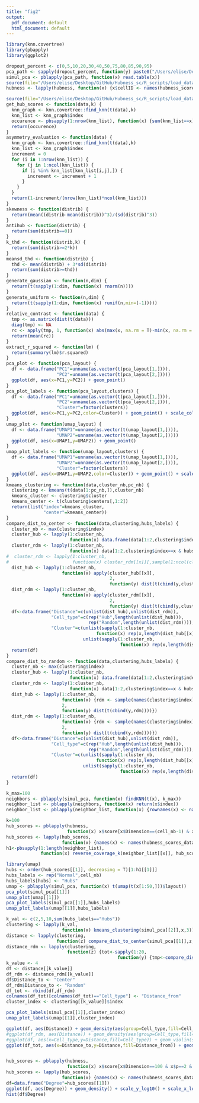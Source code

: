 ```yaml
---
title: "fig2"
output:
  pdf_document: default
  html_document: default
---
```


```r
library(knn.covertree)
library(pbapply)
library(ggplot2)
```

```r
dropout_percent <- c(0,5,10,20,30,40,50,75,80,85,90,95)
pca_path <- sapply(dropout_percent, function(y) paste0("/Users/elise/Desktop/GitHub/Hubness_sc/bulkRNAseq/simul_pca_readyforhubness",y,".csv"))
simul_pca <- pblapply(pca_path, function(x) read.table(x))
source(file="/Users/elise/Desktop/GitHub/Hubness_sc/R_scripts/load_data/hubness_load_write_data_simul.R")
hubness <- lapply(hubness, function(x) {x$cellID <- names(hubness_scores_data[[1]][[1]][[1]]); return(x)})
```

```r
source(file="/Users/elise/Desktop/GitHub/Hubness_sc/R_scripts/load_data/load_functions.R")
get_hub_scores <- function(data,k) {
  knn_graph <- knn.covertree::find_knn(t(data),k)
  knn_list <- knn_graph$index
  occurence <- pbsapply(1:nrow(knn_list), function(x) {sum(knn_list==x)})
  return(occurence)
}
asymmetry_evaluation <- function(data) {
  knn_graph <- knn.covertree::find_knn(t(data),k)
  knn_list <- knn_graph$index
  increment = 0
  for (i in 1:nrow(knn_list)) {
    for (j in 1:ncol(knn_list)) {
      if (i %in% knn_list[knn_list[i,j],]) {
        increment <- increment + 1 
      }
    }
  }
  return(1-increment/(nrow(knn_list)*ncol(knn_list)))
}
skewness <- function(distrib) {
  return(mean((distrib-mean(distrib))^3)/(sd(distrib)^3))
}
antihub <- function(distrib) {
  return(sum(distrib==0))
}
k_thd <- function(distrib,k) {
  return(sum(distrib>=2*k))
} 
meansd_thd <- function(distrib) {
  thd <- mean(distrib) + 3*sd(distrib)
  return(sum(distrib>=thd))
}
generate_gaussian <- function(n,dim) {
  return(t(sapply(1:dim, function(x) rnorm(n))))
}
generate_uniform <- function(n,dim) {
  return(t(sapply(1:dim, function(x) runif(n,min=(-1)))))
}
relative_contrast <- function(data) {
  tmp <- as.matrix(dist(t(data)))
  diag(tmp) <- NA
  rc <- apply(tmp, 1, function(x) abs(max(x, na.rm = T)-min(x, na.rm = T))/min(x, na.rm = T))
  return(mean(rc))
}
extract_r_squared <- function(lm) {
  return(summary(lm)$r.squared)
}
pca_plot <- function(pca_layout) {
  df <- data.frame("PC1"=unname(as.vector(t(pca_layout[1,]))),
                   "PC2"=unname(as.vector(t(pca_layout[2,]))))
  ggplot(df, aes(x=PC1,y=PC2)) + geom_point()
}
pca_plot_labels <- function(pca_layout,clusters) {
  df <- data.frame("PC1"=unname(as.vector(t(pca_layout[1,]))),
                   "PC2"=unname(as.vector(t(pca_layout[2,]))),
                   "Cluster"=factor(clusters))
  ggplot(df, aes(x=PC1,y=PC2,color=Cluster)) + geom_point() + scale_color_viridis_d()
}
umap_plot <- function(umap_layout) {
  df <- data.frame("UMAP1"=unname(as.vector(t(umap_layout[1,]))),
                   "UMAP2"=unname(as.vector(t(umap_layout[2,]))))
  ggplot(df, aes(x=UMAP1,y=UMAP2)) + geom_point()
}
umap_plot_labels <- function(umap_layout,clusters) {
  df <- data.frame("UMAP1"=unname(as.vector(t(umap_layout[1,]))),
                   "UMAP2"=unname(as.vector(t(umap_layout[2,]))),
                   "Cluster"=factor(clusters))
  ggplot(df, aes(x=UMAP1,y=UMAP2,color=Cluster)) + geom_point() + scale_color_viridis_d()
}
kmeans_clustering <- function(data,cluster_nb,pc_nb) {
  clustering <- kmeans(t(data[1:pc_nb,]),cluster_nb)
  kmeans_cluster <- clustering$cluster
  kmeans_center <- t(clustering$centers[,1:2])
  return(list("index"=kmeans_cluster,
              "center"=kmeans_center))
}
compare_dist_to_center <- function(data,clustering,hubs_labels) {
  cluster_nb <- max(clustering$index)
  cluster_hub <- lapply(1:cluster_nb,
                        function(x) data.frame(data[1:2,clustering$index==x & hubs_labels=="Hubs"]))
  cluster_rdm <- lapply(1:cluster_nb,
                        function(x) data[1:2,clustering$index==x & hubs_labels=="Normal"])
#  cluster_rdm <- lapply(1:cluster_nb,
#                        function(x) cluster_rdm[[x]][,sample(1:ncol(cluster_rdm[[x]]),ncol(cluster_hub[[x]]))])
  dist_hub <- lapply(1:cluster_nb,
                     function(x) apply(cluster_hub[[x]],
                                       2,
                                       function(y) dist(t(cbind(y,clustering$center[,x])))))
  dist_rdm <- lapply(1:cluster_nb,
                     function(x) apply(cluster_rdm[[x]],
                                       2,
                                       function(y) dist(t(cbind(y,clustering$center[,x])))))
  df<-data.frame("Distance"=c(unlist(dist_hub),unlist(dist_rdm)),
                 "Cell_type"=c(rep("Hub",length(unlist(dist_hub))),
                               rep("Random",length(unlist(dist_rdm)))),
                 "Cluster"=c(unlist(sapply(1:cluster_nb,
                                  function(x) rep(x,length(dist_hub[[x]])))),
                             unlist(sapply(1:cluster_nb,
                                           function(x) rep(x,length(dist_rdm[[x]]))))))
  return(df)
}
compare_dist_to_random <- function(data,clustering,hubs_labels) {
  cluster_nb <- max(clustering$index)
  cluster_hub <- lapply(1:cluster_nb,
                        function(x) data.frame(data[1:2,clustering$index==x & hubs_labels=="Hubs"]))
  cluster_rdm <- lapply(1:cluster_nb,
                        function(x) data[1:2,clustering$index==x & hubs_labels=="Normal"])
  dist_hub <- lapply(1:cluster_nb,
                     function(x) {rdm <- sample(names(clustering$index)[clustering$index==x],1); rdm <- data[1:2,rdm]; apply(cluster_hub[[x]],
                     2,
                     function(y) dist(t(cbind(y,rdm))))})
  dist_rdm <- lapply(1:cluster_nb,
                     function(x) {rdm <- sample(names(clustering$index)[clustering$index==x],1); rdm <- data[1:2,rdm]; apply(cluster_rdm[[x]],
                     2,
                     function(y) dist(t(cbind(y,rdm))))})
  df<-data.frame("Distance"=c(unlist(dist_hub),unlist(dist_rdm)),
                 "Cell_type"=c(rep("Hub",length(unlist(dist_hub))),
                               rep("Random",length(unlist(dist_rdm)))),
                 "Cluster"=c(unlist(sapply(1:cluster_nb,
                                  function(x) rep(x,length(dist_hub[[x]])))),
                             unlist(sapply(1:cluster_nb,
                                           function(x) rep(x,length(dist_rdm[[x]]))))))
  return(df)
}
```

```r
k_max=100
neighbors <- pblapply(simul_pca, function(x) findKNN(t(x), k_max))
neighbor_list <- pblapply(neighbors, function(x) return(x$index))
neighbor_list <- pblapply(neighbor_list, function(x) {rownames(x) <- names(hubness_scores_data[[1]][[1]][[1]]);return(x)})
```

```r
k=100
hub_scores <- pblapply(hubness,
                       function(x) x$score[x$Dimension==(cell_nb-1) & x$p==2 & x$k==k])
hub_scores <- lapply(hub_scores,
                     function(x) {names(x) <- names(hubness_scores_data[[1]][[1]][[1]]);return(x)})
h1<-pbsapply(1:length(neighbor_list),
             function(x) reverse_coverage_k(neighbor_list[[x]], hub_scores[[x]], k_max, 2, cell_nb))
```

```r
library(umap)
hubs <- order(hub_scores[[1]], decreasing = T)[1:h1[[1]]]
hubs_labels <- rep("Normal",cell_nb)
hubs_labels[hubs] <- "Hubs"
umap <- pblapply(simul_pca, function(x) t(umap(t(x[1:50,]))$layout))
pca_plot(simul_pca[[1]])
umap_plot(umap[[1]])
pca_plot_labels(simul_pca[[1]],hubs_labels)
umap_plot_labels(umap[[1]],hubs_labels)
```

```r
k_val <- c(2,5,10,sum(hubs_labels=="Hubs"))
clustering <- lapply(k_val,
                     function(x) kmeans_clustering(simul_pca[[2]],x,3))
distance <- lapply(clustering,
                   function(z) compare_dist_to_center(simul_pca[[1]],z,hubs_labels))
distance_rdm <- lapply(clustering,
                       function(z) {tot<-sapply(1:20,
                                          function(y) {tmp<-compare_dist_to_random(simul_pca[[1]],z,hubs_labels)$Distance; return(tmp)}); df <- compare_dist_to_random(simul_pca[[1]],z,hubs_labels); df$Distance <- rowMeans(tot); return(df)})
k_value <- 4
df <- distance[[k_value]]
df_rdm <- distance_rdm[[k_value]]
df$Distance_to <- "Center"
df_rdm$Distance_to <- "Random"
df_tot <- rbind(df,df_rdm)
colnames(df_tot)[colnames(df_tot)=="Cell_type"] <- "Distance_from"
cluster_index <- clustering[[k_value]]$index

pca_plot_labels(simul_pca[[1]],cluster_index)
umap_plot_labels(umap[[1]],cluster_index)

ggplot(df, aes(Distance)) + geom_density(aes(group=Cell_type,fill=Cell_type), alpha=0.5)
#ggplot(df_rdm, aes(Distance)) + geom_density(aes(group=Cell_type,fill=Cell_type), alpha=0.5)
#ggplot(df, aes(x=Cell_type,y=Distance,fill=Cell_type)) + geom_violin(scale = "area") + scale_fill_viridis_d()
ggplot(df_tot, aes(x=Distance_to,y=Distance,fill=Distance_from)) + geom_boxplot() + scale_fill_viridis_d()
```

```r

```

```r
hub_scores <- pblapply(hubness,
                       function(x) x$score[x$Dimension==100 & x$p==2 & x$k==k])
hub_scores <- lapply(hub_scores,
                     function(x) {names(x) <- names(hubness_scores_data[[1]][[1]][[1]]);return(x)})
df=data.frame("Degree"=hub_scores[[1]])
ggplot(df, aes(Degree)) + geom_density() + scale_y_log10() + scale_x_log10()
hist(df$Degree)
```

